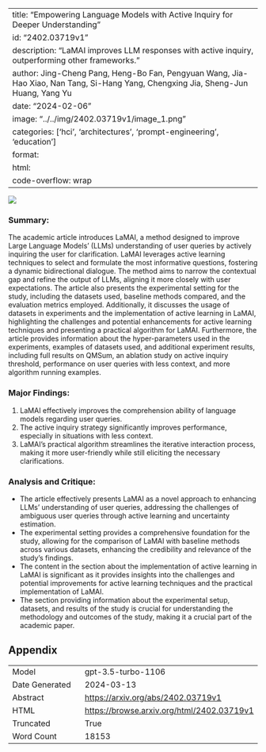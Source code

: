 
---
title: "Empowering Language Models with Active Inquiry for Deeper Understanding"
id: "2402.03719v1"
description: "LaMAI improves LLM responses with active inquiry, outperforming other frameworks."
author: Jing-Cheng Pang, Heng-Bo Fan, Pengyuan Wang, Jia-Hao Xiao, Nan Tang, Si-Hang Yang, Chengxing Jia, Sheng-Jun Huang, Yang Yu
date: "2024-02-06"
image: "../../img/2402.03719v1/image_1.png"
categories: ['hci', 'architectures', 'prompt-engineering', 'education']
format:
  html:
    code-overflow: wrap
---

![](../../img/2402.03719v1/image_1.png)

### Summary:
The academic article introduces LaMAI, a method designed to improve Large Language Models' (LLMs) understanding of user queries by actively inquiring the user for clarification. LaMAI leverages active learning techniques to select and formulate the most informative questions, fostering a dynamic bidirectional dialogue. The method aims to narrow the contextual gap and refine the output of LLMs, aligning it more closely with user expectations. The article also presents the experimental setting for the study, including the datasets used, baseline methods compared, and the evaluation metrics employed. Additionally, it discusses the usage of datasets in experiments and the implementation of active learning in LaMAI, highlighting the challenges and potential enhancements for active learning techniques and presenting a practical algorithm for LaMAI. Furthermore, the article provides information about the hyper-parameters used in the experiments, examples of datasets used, and additional experiment results, including full results on QMSum, an ablation study on active inquiry threshold, performance on user queries with less context, and more algorithm running examples.

### Major Findings:
1. LaMAI effectively improves the comprehension ability of language models regarding user queries.
2. The active inquiry strategy significantly improves performance, especially in situations with less context.
3. LaMAI's practical algorithm streamlines the iterative interaction process, making it more user-friendly while still eliciting the necessary clarifications.

### Analysis and Critique:
- The article effectively presents LaMAI as a novel approach to enhancing LLMs' understanding of user queries, addressing the challenges of ambiguous user queries through active learning and uncertainty estimation.
- The experimental setting provides a comprehensive foundation for the study, allowing for the comparison of LaMAI with baseline methods across various datasets, enhancing the credibility and relevance of the study's findings.
- The content in the section about the implementation of active learning in LaMAI is significant as it provides insights into the challenges and potential improvements for active learning techniques and the practical implementation of LaMAI.
- The section providing information about the experimental setup, datasets, and results of the study is crucial for understanding the methodology and outcomes of the study, making it a crucial part of the academic paper.

## Appendix

|          |          |
|----------|----------|
| Model     | gpt-3.5-turbo-1106       |
| Date Generated     | 2024-03-13       |
| Abstract | [https://arxiv.org/abs/2402.03719v1](https://arxiv.org/abs/2402.03719v1)        |
| HTML     | [https://browse.arxiv.org/html/2402.03719v1](https://browse.arxiv.org/html/2402.03719v1)       |
| Truncated       | True       |
| Word Count       | 18153       |